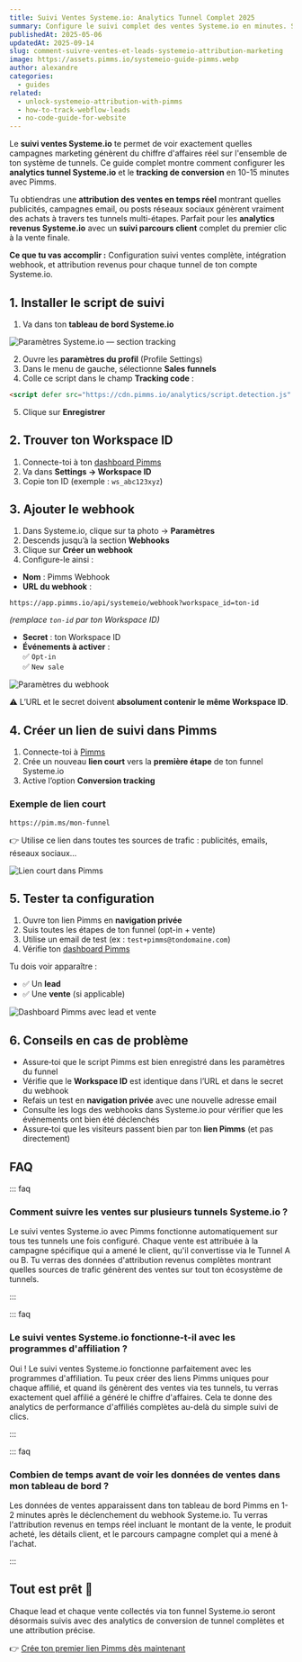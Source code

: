 ```yaml
---
title: Suivi Ventes Systeme.io: Analytics Tunnel Complet 2025
summary: Configure le suivi complet des ventes Systeme.io en minutes. Suis chaque vente sur tunnels multi-étapes avec attribution complète montrant quelles campagnes génèrent du chiffre d'affaires.
publishedAt: 2025-05-06
updatedAt: 2025-09-14
slug: comment-suivre-ventes-et-leads-systemeio-attribution-marketing
image: https://assets.pimms.io/systemeio-guide-pimms.webp
author: alexandre
categories:
  - guides
related:
  - unlock-systemeio-attribution-with-pimms
  - how-to-track-webflow-leads
  - no-code-guide-for-website
---
```


Le **suivi ventes Systeme.io** te permet de voir exactement quelles campagnes marketing génèrent du chiffre d'affaires réel sur l'ensemble de ton système de tunnels. Ce guide complet montre comment configurer les **analytics tunnel Systeme.io** et le **tracking de conversion** en 10-15 minutes avec Pimms.

Tu obtiendras une **attribution des ventes en temps réel** montrant quelles publicités, campagnes email, ou posts réseaux sociaux génèrent vraiment des achats à travers tes tunnels multi-étapes. Parfait pour les **analytics revenus Systeme.io** avec un **suivi parcours client** complet du premier clic à la vente finale.

**Ce que tu vas accomplir :** Configuration suivi ventes complète, intégration webhook, et attribution revenus pour chaque tunnel de ton compte Systeme.io.

## 1. Installer le script de suivi

1. Va dans ton **tableau de bord Systeme.io**

![Paramètres Systeme.io — section tracking](https://assets.pimms.io/systemeio-footer-code-settings.webp?v=2)

2. Ouvre les **paramètres du profil** (Profile Settings)
3. Dans le menu de gauche, sélectionne **Sales funnels**
4. Colle ce script dans le champ **Tracking code** :

```html
<script defer src="https://cdn.pimms.io/analytics/script.detection.js" data-forward-all="true"></script>
```

5. Clique sur **Enregistrer**

<LinkCard
  href="/freetools/site-checker"
  title="Vérifie que tout fonctionne"
  description="Utilise notre outil gratuit pour vérifier que le script Pimms est correctement installé sur ton site."
/>


## 2. Trouver ton Workspace ID

1. Connecte-toi à ton [dashboard Pimms](https://app.pimms.io)  
2. Va dans **Settings → Workspace ID**  
3. Copie ton ID (exemple : `ws_abc123xyz`)

## 3. Ajouter le webhook

1. Dans Systeme.io, clique sur ta photo → **Paramètres**  
2. Descends jusqu’à la section **Webhooks**  
3. Clique sur **Créer un webhook**  
4. Configure-le ainsi :

- **Nom** : Pimms Webhook  
- **URL du webhook** :  

```
https://app.pimms.io/api/systemeio/webhook?workspace_id=ton-id
```

*(remplace `ton-id` par ton Workspace ID)*  
- **Secret** : ton Workspace ID  
- **Événements à activer** :  
  ✅ `Opt-in`  
  ✅ `New sale`

![Paramètres du webhook](https://assets.pimms.io/systemeio-webhook-settings.webp)

⚠️ L’URL et le secret doivent **absolument contenir le même Workspace ID**.

## 4. Créer un lien de suivi dans Pimms

1. Connecte-toi à [Pimms](https://app.pimms.io)  
2. Crée un nouveau **lien court** vers la **première étape** de ton funnel Systeme.io  
3. Active l’option **Conversion tracking**

### Exemple de lien court

```
https://pim.ms/mon-funnel
```

👉 Utilise ce lien dans toutes tes sources de trafic : publicités, emails, réseaux sociaux…

![Lien court dans Pimms](https://assets.pimms.io/systemeio-create-short-link.webp)

## 5. Tester ta configuration

1. Ouvre ton lien Pimms en **navigation privée**  
2. Suis toutes les étapes de ton funnel (opt-in + vente)  
3. Utilise un email de test (ex : `test+pimms@tondomaine.com`)  
4. Vérifie ton [dashboard Pimms](https://app.pimms.io)

Tu dois voir apparaître :

- ✅ Un **lead**
- ✅ Une **vente** (si applicable)

![Dashboard Pimms avec lead et vente](https://assets.pimms.io/systemeio-dashboard-lead-sale.webp)

## 6. Conseils en cas de problème

- Assure‑toi que le script Pimms est bien enregistré dans les paramètres du funnel
- Vérifie que le **Workspace ID** est identique dans l’URL et dans le secret du webhook
- Refais un test en **navigation privée** avec une nouvelle adresse email
- Consulte les logs des webhooks dans Systeme.io pour vérifier que les événements ont bien été déclenchés
- Assure‑toi que les visiteurs passent bien par ton **lien Pimms** (et pas directement)

## FAQ

::: faq

### Comment suivre les ventes sur plusieurs tunnels Systeme.io ?

Le suivi ventes Systeme.io avec Pimms fonctionne automatiquement sur tous tes tunnels une fois configuré. Chaque vente est attribuée à la campagne spécifique qui a amené le client, qu'il convertisse via le Tunnel A ou B. Tu verras des données d'attribution revenus complètes montrant quelles sources de trafic génèrent des ventes sur tout ton écosystème de tunnels.

:::

::: faq

### Le suivi ventes Systeme.io fonctionne-t-il avec les programmes d'affiliation ?

Oui ! Le suivi ventes Systeme.io fonctionne parfaitement avec les programmes d'affiliation. Tu peux créer des liens Pimms uniques pour chaque affilié, et quand ils génèrent des ventes via tes tunnels, tu verras exactement quel affilié a généré le chiffre d'affaires. Cela te donne des analytics de performance d'affiliés complètes au-delà du simple suivi de clics.

:::

::: faq

### Combien de temps avant de voir les données de ventes dans mon tableau de bord ?

Les données de ventes apparaissent dans ton tableau de bord Pimms en 1-2 minutes après le déclenchement du webhook Systeme.io. Tu verras l'attribution revenus en temps réel incluant le montant de la vente, le produit acheté, les détails client, et le parcours campagne complet qui a mené à l'achat.

:::

## Tout est prêt 🎉

Chaque lead et chaque vente collectés via ton funnel Systeme.io seront désormais suivis avec des analytics de conversion de tunnel complètes et une attribution précise.

👉 [Crée ton premier lien Pimms dès maintenant](https://pimms.io/fr)

<CallToAction />